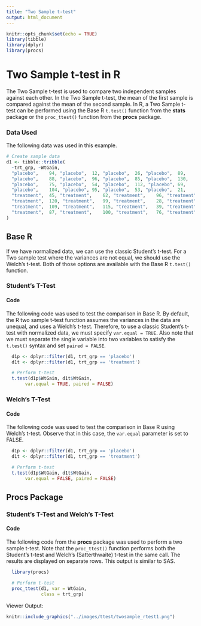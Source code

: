 ```yaml
---
title: "Two Sample t-test"
output: html_document
---
```


```r
knitr::opts_chunk$set(echo = TRUE)
library(tibble)
library(dplyr)
library(procs)
```

# **Two Sample t-test in R**

The Two Sample t-test is used to compare two independent samples against each other. In the Two Sample t-test, the mean of the first sample is compared against the mean of the second sample. In R, a Two Sample t-test can be performed using the Base R `t.test()` function from the **stats** package or the `proc_ttest()` function from the **procs** package.

### Data Used

The following data was used in this example.

```r
# Create sample data
d1 <- tibble::tribble(
  ~trt_grp,	~WtGain,
  "placebo",	94, "placebo",	12, "placebo",	26, "placebo",	89,
  "placebo",	88, "placebo",	96, "placebo",	85, "placebo",	130,
  "placebo",	75, "placebo",	54, "placebo",	112, "placebo",	69,
  "placebo",	104, "placebo",	95, "placebo",	53, "placebo",	21,
  "treatment",	45, "treatment",	62, "treatment",	96, "treatment",	128,
  "treatment",	120, "treatment",	99, "treatment",	28, "treatment",	50,
  "treatment",	109, "treatment",	115, "treatment",	39, "treatment",	96,
  "treatment",	87, "treatment",	100, "treatment",	76, "treatment",	80
)
```

## Base R

If we have normalized data, we can use the classic Student's t-test. For a Two sample test where the variances are not equal, we should use the Welch's t-test. Both of those options are available with the Base R `t.test()` function.

### Student's T-Test {#baseS}

#### Code

The following code was used to test the comparison in Base R. By default, the R two sample t-test function assumes the variances in the data are unequal, and uses a Welch's t-test. Therefore, to use a classic Student's t-test with normalized data, we must specify `var.equal = TRUE`.
Also note that we must separate the single variable into two variables to satisfy the `t.test()` syntax and set `paired = FALSE`.

```r

  d1p <- dplyr::filter(d1, trt_grp == 'placebo')
  d1t <- dplyr::filter(d1, trt_grp == 'treatment')

  # Perform t-test
  t.test(d1p$WtGain, d1t$WtGain, 
       var.equal = TRUE, paired = FALSE)

```

### Welch's T-Test {#baseW}

#### Code

The following code was used to test the comparison in Base R using Welch's t-test. Observe that in this case, the `var.equal` parameter is set to FALSE.

```r

  d1p <- dplyr::filter(d1, trt_grp == 'placebo')
  d1t <- dplyr::filter(d1, trt_grp == 'treatment')

  # Perform t-test
  t.test(d1p$WtGain, d1t$WtGain, 
       var.equal = FALSE, paired = FALSE)

```

## Procs Package

### Student's T-Test and Welch's T-Test {#procs}

#### Code

The following code from the **procs** package was used to perform a two sample t-test. Note that the `proc_ttest()` function performs both the Student's t-test and Welch's (Satterthwaite) t-test in the same call. The results are displayed on separate rows. This output is similar to SAS.

```r
  library(procs)

  # Perform t-test
  proc_ttest(d1, var = WtGain,
             class = trt_grp)
```

Viewer Output:

```r
knitr::include_graphics("../images/ttest/twosample_rtest1.png")
```
